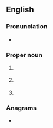 {{also|cwa}}
==English==
{{wikipedia}}

===Pronunciation===
* {{audio|EN-AU ck1 CWA.ogg|Audio (AU)|lang=en}}

===Proper noun===
{{en-proper noun}}
# {{lb|en|US}} {{init of|lang=en|{{W|Civil Works Administration}}}}
# {{lb|en|US}} {{init of|lang=en|{{w|Clean Water Act}}}}
# {{lb|en|AU}} {{init of|lang=en|{{w|Country Women's Association}}}}

===Anagrams===
* {{anagrams|en|a=acw|ACW|WAC|WCA|caw}}